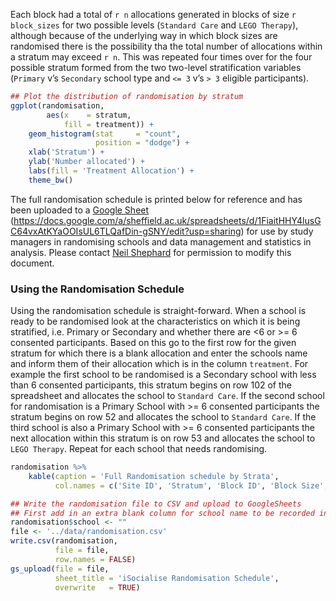Each block had a total of `r n` allocations generated in blocks of size `r block_sizes` for two possible levels (`Standard Care` and `LEGO Therapy`), although because of the underlying way in which block sizes are randomised there is the possibility tha the total number of allocations within a stratum may exceed `r n`.  This was repeated four times over for the four possible stratum formed from the two two-level stratification variables (`Primary` v's `Secondary` school type and `<= 3` v's `> 3` eligible participants).


```r
## Plot the distribution of randomisation by stratum
ggplot(randomisation,
        aes(x    = stratum,
            fill = treatment)) +
    geom_histogram(stat     = "count",
                   position = "dodge") +
    xlab('Stratum') +
    ylab('Number allocated') +
    labs(fill = 'Treatment Allocation') +
    theme_bw()

```


The full randomisation schedule is printed below for reference and has been uploaded to a [Google Sheet](https://docs.google.com/a/sheffield.ac.uk/spreadsheets/d/1FiaitHHY4lusGC64vxAtKYaOOIsUL6TLQafDin-gSNY/edit?usp=sharing) ([https://docs.google.com/a/sheffield.ac.uk/spreadsheets/d/1FiaitHHY4lusGC64vxAtKYaOOIsUL6TLQafDin-gSNY/edit?usp=sharing](https://docs.google.com/a/sheffield.ac.uk/spreadsheets/d/1FiaitHHY4lusGC64vxAtKYaOOIsUL6TLQafDin-gSNY/edit?usp=sharing)) for use by study managers in randomising schools and data management and statistics in analysis.  Please contact [Neil Shephard](mailto:n.shephard@sheffield.ac.uk) for permission to modify this document.

### Using the Randomisation Schedule

Using the randomisation schedule is straight-forward.  When a school is ready to be randomised look at the characteristics on which it is being stratified, i.e. Primary or Secondary and whether there are <6 or >= 6 consented participants.  Based on this go to the first row for the given stratum for which there is a blank allocation and enter the schools name and inform them of their allocation which is in the column `treatment`.  For example the first school to be randomised is a Secondary school with less than 6 consented participants, this stratum begins on row 102 of the spreadsheet and allocates the school to `Standard Care`.  If the second school for randomisation is a Primary School with >= 6 consented participants the stratum begins on row 52 and allocates the school to `Standard Care`.  If the third school is also a Primary School with >= 6 consented participants the next allocation within this stratum is on row 53 and allocates the school to `LEGO Therapy`.  Repeat for each school that needs randomising.


```r
randomisation %>%
    kable(caption = 'Full Randomisation schedule by Strata',
          col.names = c('Site ID', 'Stratum', 'Block ID', 'Block Size', 'Treatment Allocation'))

```

```r
## Write the randomisation file to CSV and upload to GoogleSheets
## First add in an extra blank column for school name to be recorded in
randomisation$school <- ""
file <- '../data/randomisation.csv'
write.csv(randomisation,
          file = file,
          row.names = FALSE)
gs_upload(file = file,
          sheet_title = 'iSocialise Randomisation Schedule',
          overwrite   = TRUE)

```

